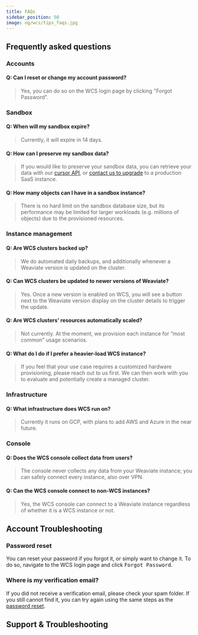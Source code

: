 ```yaml
---
title: FAQs
sidebar_position: 50
image: og/wcs/tips_faqs.jpg
---
```


## Frequently asked questions

### Accounts

#### Q: Can I reset or change my account password?

> Yes, you can do so on the WCS login page by clicking "Forgot Password".

### Sandbox

#### Q: When will my sandbox expire?

> Currently, it will expire in 14 days.

#### Q: How can I preserve my sandbox data?

> If you would like to preserve your sandbox data, you can retrieve your data with our [cursor API](/developers/weaviate/api/rest/objects#exhaustive-listing-using-a-cursor-after), or [contact us to upgrade](/pricing#contact-sales) to a production SaaS instance.

#### Q: How many objects can I have in a sandbox instance?

> There is no hard limit on the sandbox database size, but its performance may be limited for larger workloads (e.g. millions of objects) due to the provisioned resources.

### Instance management

#### Q: Are WCS clusters backed up?

> We do automated daily backups, and additionally whenever a Weaviate version is updated on the cluster.

#### Q: Can WCS clusters be updated to newer versions of Weaviate?

> Yes. Once a new version is enabled on WCS, you will see a button next to the Weaviate version display on the cluster details to trigger the update.

#### Q: Are WCS clusters' resources automatically scaled?

> Not currently. At the moment, we provision each instance for “most common” usage scenarios.

#### Q: What do I do if I prefer a heavier-load WCS instance?

> If you feel that your use case requires a customized hardware provisioning, please reach out to us first. We can then work with you to evaluate and potentially create a managed cluster.

### Infrastructure

#### Q: What infrastructure does WCS run on?

> Currently it runs on GCP, with plans to add AWS and Azure in the near future.

### Console

#### Q: Does the WCS console collect data from users?

> The console never collects any data from your Weaviate instance; you can safely connect every instance, also over VPN.

#### Q: Can the WCS console connect to non-WCS instances?

> Yes, the WCS console can connect to a Weaviate instance regardless of whether it is a WCS instance or not.

## Account Troubleshooting

### Password reset

You can reset your password if you forgot it, or simply want to change it. To do so, navigate to the WCS login page and click <kbd>Forgot Password</kbd>.

### Where is my verification email?

If you did not receive a verification email, please check your spam folder. If you still cannot find it, you can try again using the same steps as the [password reset](#password-reset).

## Support & Troubleshooting


<SupportAndTrouble />
